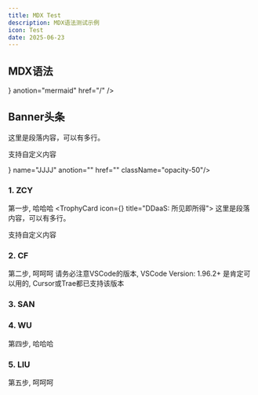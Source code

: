 ```yaml
---
title: MDX Test
description: MDX语法测试示例
icon: Test
date: 2025-06-23
---
```


## MDX语法


<Files>
  <ZiaFile name="math.mdx" anotion="math" href="./mdx-math" />
  <ZiaFile name="math.mdx" />
  <ZiaFolder name="Mermaid" anotion="绘图" defaultOpen>
    <ZiaFile name="mermaid.mdx" icon={<Pi />} anotion="mermaid" href="/" />
  </ZiaFolder>
  <ZiaFolder name="Mermaid"/>
</Files>

## Banner头条

<TrophyCard title="DDaaS: 所见即所得">
  这里是段落内容，可以有多行。

  支持自定义内容
</TrophyCard>

<Files>
  <ZiaFile name="test.mdx" anotion="test" href="/" />
  <ZiaFolder name="test" anotion="test" defaultOpen>
    <ZiaFile name="test.mdx" anotion="test" href="/" />
  </ZiaFolder>
  <ZiaFolder name="xxxx"  anotion="" className="opacity-50" disabled/>
  <ZiaFolder name="HHHHHH" anotion="" defaultOpen className="opacity-50" disabled>
    <ZiaFile name="GGGGG" anotion="" href=""/>
    <ZiaFile icon={<FileLock2 />} name="JJJJ" anotion="" href="" className="opacity-50"/>
    
  </ZiaFolder>
  
  
  
</Files>




### 1. ZCY
第一步, 哈哈哈
<TrophyCard icon={<Fingerprint />} title="DDaaS: 所见即所得">
  这里是段落内容，可以有多行。

  支持自定义内容
</TrophyCard>

### 2. CF
第二步, 呵呵呵
<Callout title="VSCode" type="info">
  请务必注意VSCode的版本, VSCode Version: 1.96.2+ 是肯定可以用的, Cursor或Trae都已支持该版本<br/>
  
</Callout>

### 3. SAN

### 4. WU
第四步, 哈哈哈

### 5. LIU
第五步, 呵呵呵




